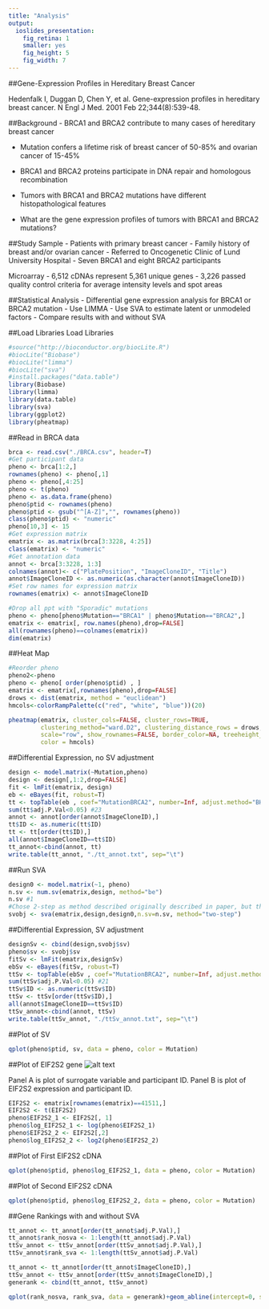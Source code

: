 ```yaml
---
title: "Analysis"
output: 
  ioslides_presentation:
    fig_retina: 1
    smaller: yes
    fig_height: 5
    fig_width: 7
---
```


##Gene-Expression Profiles in Hereditary Breast Cancer

Hedenfalk I, Duggan D, Chen Y, et al. Gene-expression profiles in hereditary breast cancer. N Engl J Med. 2001 Feb 22;344(8):539-48.

##Background
- BRCA1 and BRCA2 contribute to many cases of hereditary breast cancer

- Mutation confers a lifetime risk of breast cancer of 50-85% and ovarian cancer of 15-45%

- BRCA1 and BRCA2 proteins participate in DNA repair and homologous recombination

- Tumors with BRCA1 and BRCA2 mutations have different histopathological features

- What are the gene expression profiles of tumors with BRCA1 and BRCA2 mutations?

##Study Sample
- Patients with primary breast cancer
- Family history of breast and/or ovarian cancer
- Referred to Oncogenetic Clinic of Lund University Hospital
- Seven BRCA1 and eight BRCA2 participants

Microarray
- 6,512 cDNAs represent 5,361 unique genes
- 3,226 passed quality control criteria for average intensity levels and spot areas

##Statistical Analysis
- Differential gene expression analysis for BRCA1 or BRCA2 mutation
- Use LIMMA
- Use SVA to estimate latent or unmodeled factors
- Compare results with and without SVA

##Load Libraries
Load Libraries
```r
#source("http://bioconductor.org/biocLite.R")
#biocLite("Biobase")
#biocLite("limma")
#biocLite("sva")
#install.packages("data.table")
library(Biobase)
library(limma)
library(data.table)
library(sva)
library(ggplot2)
library(pheatmap)
```
##Read in BRCA data
```r
brca <- read.csv("./BRCA.csv", header=T)
#Get participant data
pheno <- brca[1:2,]
rownames(pheno) <- pheno[,1]
pheno <- pheno[,4:25]
pheno <- t(pheno)
pheno <- as.data.frame(pheno)
pheno$ptid <- rownames(pheno)
pheno$ptid <- gsub("^[A-Z]","", rownames(pheno))
class(pheno$ptid) <- "numeric"
pheno[10,3] <- 15
#Get expression matrix
ematrix <- as.matrix(brca[3:3228, 4:25])
class(ematrix) <- "numeric"
#Get annotation data
annot <- brca[3:3228, 1:3]
colnames(annot)<- c("PlatePosition", "ImageCloneID", "Title")
annot$ImageCloneID <- as.numeric(as.character(annot$ImageCloneID))
#Set row names for expression matrix
rownames(ematrix) <- annot$ImageCloneID

#Drop all ppt with "Sporadic" mutations
pheno <- pheno[pheno$Mutation=="BRCA1" | pheno$Mutation=="BRCA2",]
ematrix <- ematrix[, row.names(pheno),drop=FALSE]
all(rownames(pheno)==colnames(ematrix))
dim(ematrix)
```

##Heat Map
```r
#Reorder pheno
pheno2<-pheno
pheno <- pheno[ order(pheno$ptid) , ]
ematrix <- ematrix[,rownames(pheno),drop=FALSE]
drows <- dist(ematrix, method = "euclidean")
hmcols<-colorRampPalette(c("red", "white", "blue"))(20)

pheatmap(ematrix, cluster_cols=FALSE, cluster_rows=TRUE, 
         clustering_method="ward.D2", clustering_distance_rows = drows, 
         scale="row", show_rownames=FALSE, border_color=NA, treeheight_row=0, 
         color = hmcols) 
```

##Differential Expression, no SV adjustment
```r
design <- model.matrix(~Mutation,pheno)
design <- design[,1:2,drop=FALSE]
fit <- lmFit(ematrix, design)
eb <- eBayes(fit, robust=T)
tt <- topTable(eb , coef="MutationBRCA2", number=Inf, adjust.method="BH")
sum(tt$adj.P.Val<0.05) #23
annot <- annot[order(annot$ImageCloneID),]
tt$ID <- as.numeric(tt$ID)
tt <- tt[order(tt$ID),]
all(annot$ImageCloneID==tt$ID)
tt_annot<-cbind(annot, tt)
write.table(tt_annot, "./tt_annot.txt", sep="\t")
```
##Run SVA
```r
design0 <- model.matrix(~1, pheno)
n.sv <- num.sv(ematrix,design, method="be")
n.sv #1
#Chose 2-step as method described originally described in paper, but there are newer methods now
svobj <- sva(ematrix,design,design0,n.sv=n.sv, method="two-step")

```
##Differential Expression, SV adjustment
```r
designSv <- cbind(design,svobj$sv)
pheno$sv <- svobj$sv
fitSv <- lmFit(ematrix,designSv)
ebSv <- eBayes(fitSv, robust=T)
ttSv <- topTable(ebSv , coef="MutationBRCA2", number=Inf, adjust.method="BH")
sum(ttSv$adj.P.Val<0.05) #21
ttSv$ID <- as.numeric(ttSv$ID)
ttSv <- ttSv[order(ttSv$ID),]
all(annot$ImageCloneID==ttSv$ID)
ttSv_annot<-cbind(annot, ttSv)
write.table(ttSv_annot, "./ttSv_annot.txt", sep="\t")
```

##Plot of SV
```r
qplot(pheno$ptid, sv, data = pheno, color = Mutation)
```

##Plot of EIF2S2 gene
![alt text](Images\eif2s2.jpg)

Panel A is plot of surrogate variable and participant ID.
Panel B is plot of EIF2S2 expression and participant ID.
```r
EIF2S2 <- ematrix[rownames(ematrix)==41511,]
EIF2S2 <- t(EIF2S2)
pheno$EIF2S2_1 <- EIF2S2[, 1]
pheno$log_EIF2S2_1 <- log(pheno$EIF2S2_1)
pheno$EIF2S2_2 <- EIF2S2[,2]
pheno$log_EIF2S2_2 <- log2(pheno$EIF2S2_2)
```

##Plot of First EIF2S2 cDNA
```r
qplot(pheno$ptid, pheno$log_EIF2S2_1, data = pheno, color = Mutation)
```

##Plot of Second EIF2S2 cDNA
```r
qplot(pheno$ptid, pheno$log_EIF2S2_2, data = pheno, color = Mutation)
```


##Gene Rankings with and without SVA
```r
tt_annot <- tt_annot[order(tt_annot$adj.P.Val),]
tt_annot$rank_nosva <- 1:length(tt_annot$adj.P.Val)
ttSv_annot <- ttSv_annot[order(ttSv_annot$adj.P.Val),]
ttSv_annot$rank_sva <- 1:length(ttSv_annot$adj.P.Val)

tt_annot <- tt_annot[order(tt_annot$ImageCloneID),]
ttSv_annot <- ttSv_annot[order(ttSv_annot$ImageCloneID),]
generank <- cbind(tt_annot, ttSv_annot)

qplot(rank_nosva, rank_sva, data = generank)+geom_abline(intercept=0, slope=1, color="red")
```






